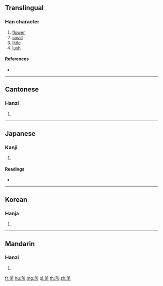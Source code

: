 {{character info/new}}
==Translingual==

===Han character===
{{Han char|rn=140|rad=艸|as=04|sn=10|four=44227|canj=TJB,TYLB}}

# [[flower]]
# [[small]]
# [[little]]
# [[lush]]

====References====
* {{Han ref|kx=1021.140|dkj=30748|dj=1480.130|hdz=53178.060|uh=82BE|ud=33470|bh=AAE8|bd=43752}}

----

==Cantonese==

===Hanzi===
{{yue-hanzi|jyut=|y=fai3, fat1}}

# {{defn|lang=yue|sort=艸04}}

----

==Japanese==

===Kanji===
{{ja-kanji|grade=|rs=艸04}}

# {{defn|lang=ja|sort=艸04}}

====Readings====
* {{ja-readings|on=[[ひ]] (hi), [[はい]] (hai), [[ふつ]] (futsu), [[ふち]] (fuchi)|kun=|nanori=}}

----

==Korean==

===Hanja===
{{ko-hanja|hangeul=비|eumhun=|rv=bi|mr=pi|y=pi}}

# {{defn|lang=ko|sort=艸04}}

----

==Mandarin==

===Hanzi===
{{cmn-hanzi|pin=[[fèi]] ([[fei4]])|wg=fei<sup>4</sup>}}

# {{defn|lang=cmn|sort=艸04}}

[[fr:芾]]
[[hu:芾]]
[[mg:芾]]
[[pl:芾]]
[[th:芾]]
[[zh:芾]]